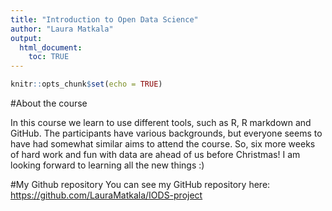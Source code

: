 ```yaml
---
title: "Introduction to Open Data Science"
author: "Laura Matkala"
output:
  html_document:
    toc: TRUE
---
```

```r
knitr::opts_chunk$set(echo = TRUE)
```

#About the course 

In this course we learn to use different tools, such as R, R markdown and GitHub. The participants have various backgrounds, but everyone seems to have had somewhat similar aims to attend the course. So, six more weeks of hard work and fun with data are ahead of us before Christmas!  I am looking forward to learning all the new things :)

#My Github repository
You can see my GitHub repository here: <https://github.com/LauraMatkala/IODS-project>

